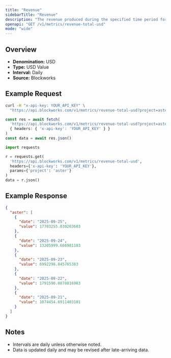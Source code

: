 ```yaml
---
title: "Revenue"
sidebarTitle: "Revenue"
description: "The revenue produced during the specified time period for given project."
openapi: "GET /v1/metrics/revenue-total-usd"
mode: "wide"
---
```


## Overview

- **Denomination:** USD
- **Type:** USD Value
- **Interval:** Daily
- **Source:** Blockworks

## Example Request

<CodeGroup>

```bash cURL
curl -H "x-api-key: YOUR_API_KEY" \
  "https://api.blockworks.com/v1/metrics/revenue-total-usd?project=aster"
```

```typescript TypeScript
const res = await fetch(
  'https://api.blockworks.com/v1/metrics/revenue-total-usd?project=aster',
  { headers: { 'x-api-key': 'YOUR_API_KEY' } }
)
const data = await res.json()
```

```python Python
import requests

r = requests.get(
  'https://api.blockworks.com/v1/metrics/revenue-total-usd',
  headers={'x-api-key': 'YOUR_API_KEY'},
  params={'project': 'aster'}
)
data = r.json()
```

</CodeGroup>

## Example Response

```json
{
  "aster": [
    {
      "date": "2025-09-25",
      "value": 17703255.030203603
    },
    {
      "date": "2025-09-24",
      "value": 13205999.666981103
    },
    {
      "date": "2025-09-23",
      "value": 6992298.845765383
    },
    {
      "date": "2025-09-22",
      "value": 1791590.8878816983
    },
    {
      "date": "2025-09-21",
      "value": 1074454.6911403101
    }
  ]
}
```

## Notes
- Intervals are daily unless otherwise noted.
- Data is updated daily and may be revised after late-arriving data.